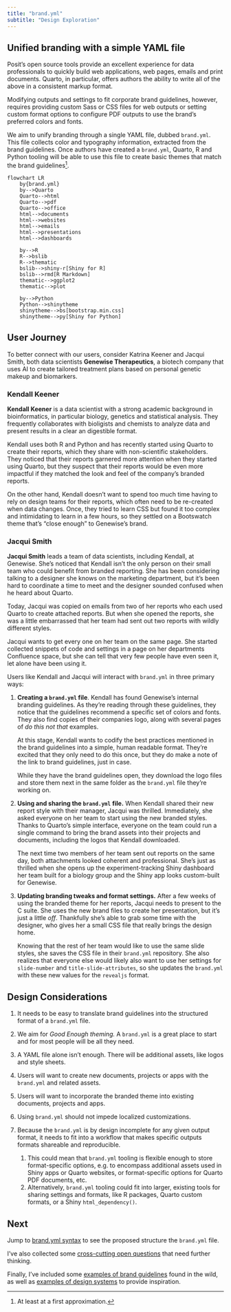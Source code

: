 ```yaml
---
title: "brand.yml"
subtitle: "Design Exploration"
---
```


## Unified branding with a simple YAML file

Posit's open source tools provide an excellent experience for data professionals to quickly build web applications, web pages, emails and print documents. Quarto, in particular, offers authors the ability to write all of the above in a consistent markup format.

Modifying outputs and settings to fit corporate brand guidelines, however, requires providing custom Sass or CSS files for web outputs or setting custom format options to configure PDF outputs to use the brand's preferred colors and fonts.

We aim to unify branding through a single YAML file, dubbed `brand.yml`. This file collects color and typography information, extracted from the brand guidelines. Once authors have created a `brand.yml`, Quarto, R and Python tooling will be able to use this file to create basic themes that match the brand guidelines[^1].

[^1]: At least at a first approximation.

```mermaid
flowchart LR
    by{brand.yml}
    by-->Quarto
    Quarto-->html
    Quarto-->pdf
    Quarto-->office
    html-->documents
    html-->websites
    html-->emails
    html-->presentations
    html-->dashboards
    
    by-->R
    R-->bslib
    R-->thematic
    bslib-->shiny-r[Shiny for R]
    bslib-->rmd[R Markdown]
    thematic-->ggplot2
    thematic-->plot
    
    by-->Python
    Python-->shinytheme
    shinytheme-->bs[bootstrap.min.css]
    shinytheme-->py[Shiny for Python]
```

## User Journey

To better connect with our users, consider Katrina Keener and Jacqui Smith, both data scientists **Genewise Therapeutics**, a biotech company that uses AI to create tailored treatment plans based on personal genetic makeup and biomarkers.

::: {.callout-note collapse="false"}
### Kendall Keener

**Kendall Keener** is a data scientist with a strong academic background in bioinformatics, in particular biology, genetics and statistical analysis. They frequently collaborates with bioligists and chemists to analyze data and present results in a clear an digestible format.

Kendall uses both R and Python and has recently started using Quarto to create their reports, which they share with non-scientific stakeholders. They noticed that their reports garnered more attention when they started using Quarto, but they suspect that their reports would be even more impactful if they matched the look and feel of the company's branded reports.

On the other hand, Kendall doesn't want to spend too much time having to rely on design teams for their reports, which often need to be re-created when data changes. Once, they tried to learn CSS but found it too complex and intimidating to learn in a few hours, so they settled on a Bootswatch theme that's "close enough" to Genewise's brand.
:::

::: {.callout-note collapse="false"}
### Jacqui Smith

**Jacqui Smith** leads a team of data scientists, including Kendall, at Genewise. She's noticed that Kendall isn't the only person on their small team who could benefit from branded reporting. She has been considering talking to a designer she knows on the marketing department, but it's been hard to coordinate a time to meet and the designer sounded confused when he heard about Quarto.

Today, Jacqui was copied on emails from two of her reports who each used Quarto to create attached reports. But when she opened the reports, she was a little embarrassed that her team had sent out two reports with wildly different styles.

Jacqui wants to get every one on her team on the same page. She started collected snippets of code and settings in a page on her departments Confluence space, but she can tell that very few people have even seen it, let alone have been using it.
:::

Users like Kendall and Jacqui will interact with `brand.yml` in three primary ways:

1.  **Creating a `brand.yml` file**. Kendall has found Genewise's internal branding guidelines. As they're reading through these guidelines, they notice that the guidelines recommend a specific set of colors and fonts. They also find copies of their companies logo, along with several pages of *do this not that* examples.

    At this stage, Kendall wants to codify the best practices mentioned in the brand guidelines into a simple, human readable format. They're excited that they only need to do this once, but they do make a note of the link to brand guidelines, just in case.

    While they have the brand guidelines open, they download the logo files and store them next in the same folder as the `brand.yml` file they're working on.

2.  **Using and sharing the `brand.yml`** **file.** When Kendall shared their new report style with their manager, Jacqui was thrilled. Immediately, she asked everyone on her team to start using the new branded styles. Thanks to Quarto's simple interface, everyone on the team could run a single command to bring the brand assets into their projects and documents, including the logos that Kendall downloaded.

    The next time two members of her team sent out reports on the same day, both attachments looked coherent and professional. She's just as thrilled when she opens up the experiment-tracking Shiny dashboard her team built for a biology group and the Shiny app looks custom-built for Genewise.

3.  **Updating branding tweaks and format settings.** After a few weeks of using the branded theme for her reports, Jacqui needs to present to the C suite. She uses the new brand files to create her presentation, but it's just a little *off*. Thankfully she's able to grab some time with the designer, who gives her a small CSS file that really brings the design home.

    Knowing that the rest of her team would like to use the same slide styles, she saves the CSS file in their `brand.yml` repository. She also realizes that everyone else would likely also want to use her settings for `slide-number` and `title-slide-attributes`, so she updates the `brand.yml` with these new values for the `revealjs` format.

## Design Considerations

1.  It needs to be easy to translate brand guidelines into the structured format of a `brand.yml` file.

2.  We aim for *Good Enough theming.* A `brand.yml` is a great place to start and for most people will be all they need.

3.  A YAML file alone isn't enough. There will be additional assets, like logos and style sheets.

4.  Users will want to create new documents, projects or apps with the `brand.yml` and related assets.

5.  Users will want to incorporate the branded theme into existing documents, projects and apps.

6.  Using `brand.yml` should not impede localized customizations.

7.  Because the `brand.yml` is by design incomplete for any given output format, it needs to fit into a workflow that makes specific outputs formats shareable and reproducible.

    1.  This could mean that `brand.yml` tooling is flexible enough to store format-specific options, e.g. to encompass additional assets used in Shiny apps or Quarto websites, or format-specific options for Quarto PDF documents, etc.
    2.  Alternatively, `brand.yml` tooling could fit into larger, existing tools for sharing settings and formats, like R packages, Quarto custom formats, or a Shiny `html_dependency()`.

## Next

Jump to [brand.yml syntax](brand/index.qmd) to see the proposed structure the `brand.yml` file.

I've also collected some [cross-cutting open questions](brand/open-questions.qmd) that need further thinking.

Finally, I've included some [examples of brand guidelines](examples/index.qmd) found in the wild, as well as [examples of design systems](examples/index.qmd#design-systems) to provide inspiration.
